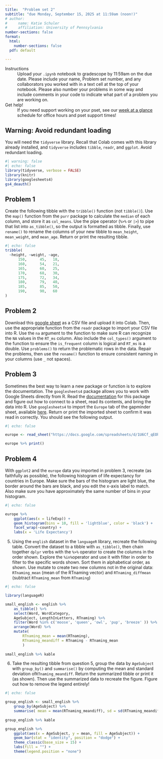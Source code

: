 ```yaml
---
title:  "Problem set 2"
subtitle: "due Monday, September 15, 2025 at 11:59am (noon!)"
# author: 
#     name: Katie Schuler
#     affiliation: University of Pennsylvania
number-sections: false
format: 
  html: 
    number-sections: false
  pdf: default

---
```


Instructions
: Upload your `.ipynb` notebook to gradescope by 11:59am on the due date. Please include your name, Problem set number, and any collaborators you worked with in a text cell at the top of your notebook. Please also number your problems in some way and include comments in your code to indicate what part of a problem you are working on.  

Get help! 
: If you need support working on your pset, see our [week at a glance](../help-schedule.qmd) schedule for office hours and pset support times!

::: callout-warning
# Warning: Avoid redundant loading 
You will need the `tidyverse` library. Recall that Colab comes with this library already installed, and `tidyverse` includes `tibble`, `readr`, and `ggplot`. Avoid redundant loading. 
:::


```r
#| warning: false
#| echo: false
library(tidyverse, verbose = FALSE)
library(knitr)
library(googlesheets4)
gs4_deauth()

```


## Problem 1

Create the following tibble with the `tribble()` function (not `tibble()`). Use the `map()` function from the `purr` package to calculate the `median` of each column, and store it as `col_means`. Use the pipe operator (`%>%` or `|>`) to pipe that list into `as_tibble()`, so the output is formatted as tibble. Finally, use `rename()` to rename the columns of your new tibble to `mean_height`, `mean_weight`, and `mean_age`. Return or print the resulting tibble. 

```r
#| echo: false
tribble(
  ~height, ~weight, ~age,
      150,      45,   18,
      160,      54,   21,
      165,      60,   25,
      170,      68,   30,
      175,      72,   34,
      180,      79,   40,
      185,      85,   50,
      190,      90,   60
)

```
## Problem 2

Download this [google sheet](https://docs.google.com/spreadsheets/d/1jGKbMEc6ovgcpSPt2OobWBPPPMryFBBx1YZMPwmUc64/edit?usp=sharing) as a CSV file and upload it into Colab. Then, use the appropriate function from the `readr` package to import your CSV file into R. Use the `na` argument to the function to make sure R can recognize the `NA` values in the `RT_ms` column. Also include the `col_types()` argument to the function to ensure the `is_frequent` column is logical and `RT_ms` is a double. Use `problems()` to return the problematic rows in the data. Repair the problems, then use the `rename()` function to ensure consistent naming in your columns (use `_` not spaces). 

<!-- ```{r}
#| echo: false
#| message: false
tibble(
trial_id = 1:10,
target_word = c("apple", "violin", "doctor", "cactus", "butter",
                "galaxy", "window", "anchor", "garden", "banana"),
sentence_congruency = c("congruent", "incongruent", "congruent", "incongruent",
                        "congruent", "incongruent", "congruent", "incongruent",
                        "congruent", "incongruent"),
word_frequency = c("high", "low", "high", "low", "low",
                    "high", "high", "low", "low", "high"),
N400_uV = c(-2.1, -7.3, -2.4, -6.8, -3.6,
            -5.1, -2.7, -7.0, -3.4, -5.4),
RT_ms = c(520, 760, 535, 740, 590,
            690, 545, 755, 600, 700)
) %>% kable() 

``` -->

## Problem 3 

Sometimes the best way to learn a new package or function is to explore the documentation. The  `googlesheets4` package allows you to work with Google Sheets directly from R. Read the [documentation](https://googlesheets4.tidyverse.org/) for this package and figure out how to connect to a sheet, read its contents, and bring the data into R. Use `googlesheets4` to import the `Europe` tab of the gapminder sheet, available [here](https://docs.google.com/spreadsheets/d/1U6Cf_qEOhiR9AZqTqS3mbMF3zt2db48ZP5v3rkrAEJY/edit?gid=780868077#gid=780868077). Return or print the imported sheet to confirm it was read in correctly. You should see the following output.

```r
#| echo: false 

europe <- read_sheet("https://docs.google.com/spreadsheets/d/1U6Cf_qEOhiR9AZqTqS3mbMF3zt2db48ZP5v3rkrAEJY/edit#gid=780868077", sheet = "Europe")

europe %>% print()

```

## Problem 4

With `ggplot2` and the `europe` data you imported in problem 3, recreate (as faithfully as possible), the following histogram of life expectancy for countries in Europe. Make sure the bars of the histogram are light blue, the border around the bars are black, and you edit the x-axis label to match. Also make sure you have approximately the same number of bins in your histogram. 

```r
#| echo: false

europe %>%
    ggplot(aes(x = lifeExp)) +
    geom_histogram(bins = 10, fill = 'lightblue', color = 'black') +
    facet_wrap(~country) +
    labs(x = 'Life Expectancy')
```

5. Using the `english` dataset in the `languageR` library, recreate the following table. Convert the dataset to a tibble with `as_tibble()`, then chain together `dplyr` verbs with the `%>%` operator to create the columns in the order shown. Explore the `%in%`operator and use it with filter in order to filter to the specific words shown. Sort them in alphabetical order, as shown. Use mutate to create two new columns not in the original data: `RTnaming_mean` (mean of the RTnaming vector) and `RTnaming_diffmean` (subtract `RTnaming_mean` from `RTnaming`)

```r
#| echo: false

library(languageR)

small_english <- english %>%
    as_tibble() %>% 
    select(Word, WordCategory, 
    AgeSubject, LengthInLetters, RTnaming) %>%
    filter(Word %in% c('moose', 'queen', 'owl', 'pup', 'breeze' )) %>%
    arrange(Word) %>%
    mutate(
        RTnaming_mean = mean(RTnaming), 
        RTnaming_meandiff = RTnaming - RTnaming_mean
        ) 
        
small_english %>% kable


```

6. Take the resulting tibble from question 5, group the data by `AgeSubject` with `group_by()` and `summarise()` by computing the mean and standard deviation of`RTnaming_meandiff`. Return the summarized tibble or print it (as shown). Then use the summarized data to recreate the figure. Figure out how to remove the legend entirely!

```r
#| echo: false

group_english <- small_english %>%
    group_by(AgeSubject) %>%
    summarise( mean = mean(RTnaming_meandiff), sd = sd(RTnaming_meandiff)) 
    
group_english %>% kable

group_english %>%
    ggplot(aes(x = AgeSubject, y = mean, fill = AgeSubject)) +
    geom_bar(stat = "identity", position = "dodge") +
    theme_classic(base_size = 15) +
    labs(fill = "") +
    theme(legend.position = "none")


```

